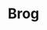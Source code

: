 ---
title: Brog
description: 由 Sanity/MDX 驱动的 Next.js 博客系统 
publishedAt: 2023-10-09
url: https://github.com/yikZero/Brog
---